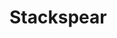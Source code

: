 
# Stackspear
<ProjectDetails
  floatRight
  region="Westerlands"
  house="House Stackspear"
  type="Castle"
  status="Completed"
  warp="/warp stackspear"
  projectLead="endymion"
  dateStarted="2018-06-27T07:00:00+00:00"
  dateCompleted="2018-06-27T07:00:00+00:00"
/>
